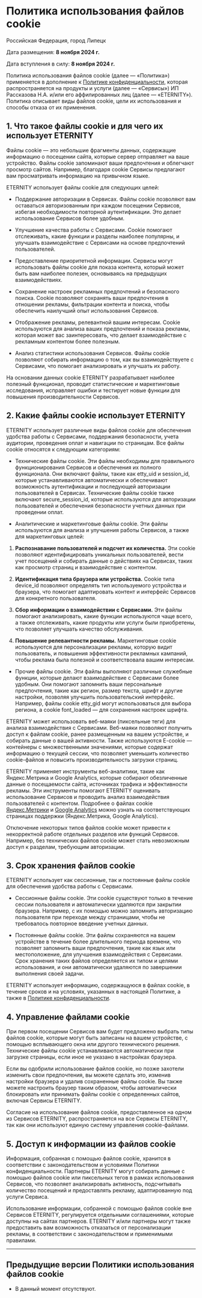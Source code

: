 # Политика использования файлов cookie

Российская Федерация, город Липецк

Дата размещения: **8 ноября 2024 г.**

Дата вступления в силу: **8 ноября 2024 г.**

Политика использования файлов cookie (далее — «Политика») применяется в дополнение к [Политике конфиденциальности](https://www.etty.su/docs/legal/privacy-policy), которая распространяется на продукты и услуги (далее — «Сервисы») ИП Рассказова Н.А. и/или его аффилированных лиц (далее — «ETERNITY»). Политика описывает виды файлов cookie, цели их использования и способы отказа от их применения.

## 1. Что такое файлы cookie и для чего их использует ETERNITY

Файлы cookie — это небольшие фрагменты данных, содержащие информацию о посещении сайта, которые сервер отправляет на ваше устройство. Файлы cookie запоминают ваши предпочтения и облегчают просмотр сайтов. Например, благодаря cookie Сервисы предлагают вам просматривать информацию на привычном языке.

ETERNITY использует файлы cookie для следующих целей:

- Поддержание авторизации в Сервисах. Файлы cookie позволяют вам оставаться авторизованным при каждом посещении Сервисов, избегая необходимости повторной аутентификации. Это делает использование Сервисов более удобным.

- Улучшение качества работы с Сервисами. Cookie помогают отслеживать, какие функции и разделы наиболее популярны, и улучшать взаимодействие с Сервисами на основе предпочтений пользователей.

- Предоставление приоритетной информации. Сервисы могут использовать файлы cookie для показа контента, который может быть вам наиболее полезен, основываясь на предыдущих взаимодействиях.

- Сохранение настроек рекламных предпочтений и безопасного поиска. Cookie позволяют сохранять ваши предпочтения в отношении рекламы, фильтрации контента и поиска, чтобы обеспечить наилучший опыт использования Сервисов.

- Отображение рекламы, релевантной вашим интересам. Cookie используются для анализа ваших предпочтений и показа рекламы, которая может вас заинтересовать, что делает взаимодействие с рекламным контентом более полезным.

- Анализ статистики использования Сервисов. Файлы cookie позволяют собирать информацию о том, как вы взаимодействуете с Сервисами, что помогает анализировать и улучшать их работу.

На основании данных cookie ETERNITY разрабатывает наиболее полезный функционал, проводит статистические и маркетинговые исследования, исправляет ошибки и тестирует новые функции для повышения производительности Сервисов.

## 2. Какие файлы cookie использует ETERNITY

ETERNITY использует различные виды файлов cookie для обеспечения удобства работы с Сервисами, поддержания безопасности, учета аудитории, проведения оплат и навигации по страницам. Все файлы cookie относятся к следующим категориям:

- Технические файлы cookie. Эти файлы необходимы для правильного функционирования Сервисов и обеспечения их полного функционала. Они включают файлы, такие как etty_uid и session_id, которые устанавливаются автоматически и обеспечивают возможность аутентификации и последующей авторизации пользователей в Сервисах. Технические файлы cookie также включают secure_session_id, которые используются для авторизации пользователей и обеспечения безопасности учетных данных при проведении оплат.

- Аналитические и маркетинговые файлы cookie. Эти файлы используются для анализа и улучшения работы Сервисов, а также для маркетинговых целей:

1) **Распознавание пользователей и подсчет их количества.** Эти cookie позволяют идентифицировать уникальных пользователей, вести учет посещений и собирать данные о действиях на Сервисах, таких как просмотр страниц и взаимодействие с контентом.

2) **Идентификация типа браузера или устройства.** Cookie типа device_id позволяют определять тип используемого устройства и браузера, что помогает адаптировать контент и интерфейс Сервисов для конкретного пользователя.

3) **Сбор информации о взаимодействии с Сервисами.** Эти файлы помогают анализировать, какие функции используются чаще всего, а также отслеживать, какие продукты или услуги были приобретены, что позволяет улучшать качество обслуживания.

4) **Повышение релевантности рекламы.** Маркетинговые cookie используются для персонализации рекламы, которую видит пользователь, и повышения эффективности рекламных кампаний, чтобы реклама была полезной и соответствовала вашим интересам.

- Прочие файлы cookie. Эти файлы выполняют различные служебные функции, которые делают взаимодействие с Сервисами более удобным. Они помогают запомнить ваши персональные предпочтения, такие как регион, размер текста, шрифт и другие настройки, позволяя улучшить пользовательский интерфейс. Например, файлы cookie etty_gid могут использоваться для выбора региона, а cookie font_loaded — для сохранения настроек шрифта.

ETERNITY может использовать веб-маяки (пиксельные теги) для анализа взаимодействия с Сервисами. Веб-маяки позволяют получить доступ к файлам cookie, ранее размещенным на вашем устройстве, и собирать данные о вашей активности. Также используются E-cookie — контейнеры с множественными значениями, которые содержат информацию о текущей сессии, что позволяет уменьшить количество cookie-файлов и повысить производительность загрузки страниц.

ETERNITY применяет инструменты веб-аналитики, такие как Яндекс.Метрика и Google Analytics, которые собирают обезличенные данные о посещаемости сайта, источниках трафика и эффективности рекламы. Эти инструменты помогают ETERNITY оценивать использование Сервисов и проводить анализ взаимодействия пользователей с контентом. Подробнее о файлах cookie [Яндекс.Метрики](https://yandex.ru/support/metrica/general/cookie-usage.html) и [Google Analytics](https://policies.google.com/technologies/partner-sites?hl=en-US) можно узнать на соответствующих страницах поддержки (Яндекс.Метрика, Google Analytics).

Отключение некоторых типов файлов cookie может привести к некорректной работе отдельных разделов или функций Сервисов. Например, без технических файлов cookie может стать невозможным доступ к разделам, требующим авторизации.

## 3. Срок хранения файлов cookie

ETERNITY использует как сессионные, так и постоянные файлы cookie для обеспечения удобства работы с Сервисами.

- Сессионные файлы cookie. Эти cookie существуют только в течение сессии пользователя и автоматически удаляются при закрытии браузера. Например, с их помощью можно запомнить авторизацию пользователя при переходе между страницами, чтобы не требовалось повторное введение учетных данных.

- Постоянные файлы cookie. Эти файлы сохраняются на вашем устройстве в течение более длительного периода времени, что позволяет запомнить ваши предпочтения, такие как язык или местоположение, для улучшения взаимодействия с Сервисами. Срок хранения таких файлов определяется их типом и целями использования, и они автоматически удаляются по завершении выполнения своей задачи.

ETERNITY использует информацию, содержащуюся в файлах cookie, в течение сроков и на условиях, указанных в настоящей Политике, а также в [Политике конфиденциальности](https://www.etty.su/docs/legal/privacy-policy).

## 4. Управление файлами cookie

При первом посещении Сервисов вам будет предложено выбрать типы файлов cookie, которые могут быть записаны на вашем устройстве, с помощью всплывающего окна или другого технического решения. Технические файлы cookie устанавливаются автоматически при загрузке страницы, если иное не указано в настройках браузера.

Если вы одобрили использование файлов cookie, но позже захотели изменить свои предпочтения, вы можете сделать это, изменив настройки браузера и удалив сохраненные файлы cookie. Вы также можете настроить браузер таким образом, чтобы автоматически блокировать или принимать файлы cookie с определенных сайтов, включая Сервисы ETERNITY.

Согласие на использование файлов cookie, предоставленное на одном из Сервисов ETERNITY, распространяется на все Сервисы ETERNITY, так как они используют единую систему управления cookie-файлами.

## 5. Доступ к информации из файлов cookie

Информация, собранная с помощью файлов cookie, хранится в соответствии с законодательством и условиями Политики конфиденциальности. Партнеры ETERNITY могут собирать данные с помощью файлов cookie или пиксельных тегов в рамках использования Сервисов, что позволяет анализировать активность, подсчитывать количество посещений и предоставлять рекламу, адаптированную под услуги Сервиса.

Использование информации, собранной с помощью файлов cookie вне Сервисов ETERNITY, регулируется отдельными соглашениями, которые доступны на сайтах партнеров. ETERNITY и/или партнеры могут также предоставить вам возможность отказаться от персонализации рекламы, в соответствии с законодательством и применимыми правилами.

--------
## Предыдущие версии Политики использования файлов cookie

- В данный момент отсутствуют.

